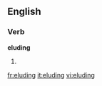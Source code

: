 
==English==

===Verb===
'''eluding'''

# {{present participle of|[[elude]]}}

[[fr:eluding]]
[[it:eluding]]
[[vi:eluding]]